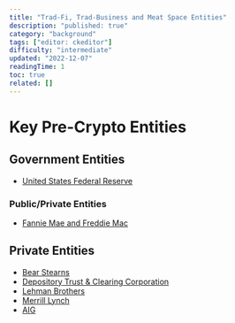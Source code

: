 ```yaml
---
title: "Trad-Fi, Trad-Business and Meat Space Entities"
description: "published: true"
category: "background"
tags: ["editor: ckeditor"]
difficulty: "intermediate"
updated: "2022-12-07"
readingTime: 1
toc: true
related: []
---
```


# Key Pre-Crypto Entities

## Government Entities

*   [United States Federal Reserve](/background/entities/federal-reserve)

### Public/Private Entities 

*   [Fannie Mae and Freddie Mac](/background/entities/gse)

## Private Entities

*   [Bear Stearns](/background/entities/bear-stearns)
*   [Depository Trust & Clearing Corporation](/concepts/settlement)
*   [Lehman Brothers](/background/entities/lehman)
*   [Merrill Lynch](/background/entities/merrill-lynch)
*   [AIG](/background/entities/aig)
